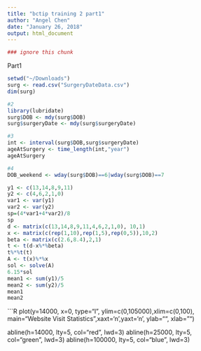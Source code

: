 ```yaml
---
title: "bctip training 2 part1"
author: "Angel Chen"
date: "January 26, 2018"
output: html_document
---
```


```r
### ignore this chunk
```


Part1
```r
setwd("~/Downloads")
surg <- read.csv("SurgeryDateData.csv")
dim(surg)

#2
library(lubridate)
surg$DOB <- mdy(surg$DOB)
surg$surgeryDate <- mdy(surg$surgeryDate)

#3
int <- interval(surg$DOB,surg$surgeryDate)
ageAtSurgery <- time_length(int,"year")
ageAtSurgery

#4
DOB_weekend <- wday(surg$DOB)==6|wday(surg$DOB)==7


```

```R
y1 <- c(13,14,8,9,11)
y2 <- c(4,6,2,1,0)
var1 <- var(y1)
var2 <- var(y2)
sp=(4*var1+4*var2)/8
sp
d <- matrix(c(13,14,8,9,11,4,6,2,1,0), 10,1)
x <- matrix(c(rep(1,10),rep(1,5),rep(0,5)),10,2)
beta <- matrix(c(2.6,8.4),2,1)
t <- t(d-x%*%beta)
t%*%t(t)
A <- t(x)%*%x
sol <- solve(A)
6.15*sol
mean1 <- sum(y1)/5
mean2 <- sum(y2)/5
mean1
mean2
```

```R

plot(y=14000, x=0, type="l", ylim=c(0,105000),xlim=c(0,100), main="Website Visit Statistics",xaxt='n',yaxt='n', ylab="", xlab="")

abline(h=14000, lty=5, col="red", lwd=3)
abline(h=25000, lty=5, col="green", lwd=3)
abline(h=100000, lty=5, col="blue", lwd=3)
